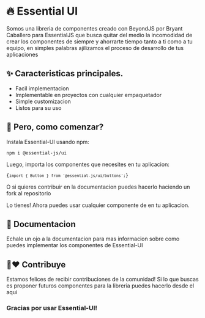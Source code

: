 
# 🔥 Essential UI

Somos una libreria de componentes creado con <ELink href="https://beyondjs.com/">BeyondJS</ELink> por <ELink href="https://github.com/veD-tnayrB">Bryant Caballero</ELink> para <ELink href="https://github.com/Essential-js">EssentialJS</ELink>
que busca quitar del medio la incomodidad de crear los componentes de siempre y ahorrarte tiempo tanto a ti como a tu equipo, en simples palabras ajilizamos el proceso de desarrollo de tus aplicaciones

## ✨ Caracteristicas principales.

-   Facil implementacion
-   Implementable en proyectos con cualquier empaquetador
-   Simple customizacion
-   Listos para su uso

## 🤔 Pero, como comenzar?

Instala Essential-UI usando <ELink href="https://www.npmjs.com/package/@essential-js/ui">npm:</ELink>

<Code>npm i @essential-js/ui</Code>

Luego, importa los componentes que necesites en tu aplicacion:

<Code>{`import { Button } from '@essential-js/ui/buttons';`}</Code>

O si quieres contribuir en la documentacion puedes hacerlo haciendo un fork al <ELink href="https://github.com/Essential-js/ui-docs">repositorio</ELink>

Lo tienes! Ahora puedes usar cualquier componente de en tu aplicacion.

## 📖 Documentacion

Echale un ojo a la <ELink href="https://essential-ui.netlify.app/">documentacion</ELink> para mas informacion sobre como puedes implementar los componentes de Essential-UI

## 🤝❤ Contribuye

Estamos felices de recibir contribuciones de la comunidad! Si lo que buscas es proponer futuros componentes para la libreria puedes hacerlo desde el <ELink href="https://github.com/Essential-js/ui-docs/discussions/1">aqui</ELink>

### Gracias por usar Essential-UI!
